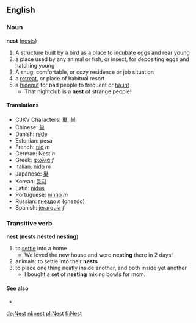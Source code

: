 ==English==
===Noun===
'''nest''' ([[nests]])

# A [[structure]] built by a bird as a place to [[incubate]] eggs and rear young
# a place used by any animal or fish, or insect, for depositing eggs and hatching young
# A snug, comfortable, or cozy residence or job situation
# a [[retreat]], or place of habitual resort
# a [[hideout]] for bad people to frequent or [[haunt]]
#* That nightclub is a '''nest''' of strange people! 
{{Wikipedia}}

====Translations====
*CJKV Characters: [[巢]], [[巣]]
*Chinese: [[巢]]
*Danish: [[rede]]
*Estonian: pesa
*French: [[nid]] ''m''
*German: Nest ''n''
*Greek: [[φωλιά]] ''f''
*Italian: [[nido]] ''m''
*Japanese: [[巣]]
*Korean: [[둥지]]
*Latin: [[nidus]]
*Portuguese: [[ninho]] ''m''
*Russian: [[гнездо]] ''n'' (gnezdо)
*Spanish: [[jerarquía]] ''f''

=== Transitive verb ===
'''nest''' ('''nests''' '''nested''' '''nesting''')

# to [[settle]] into a home
#* We loved the new house and were '''nesting''' there in 2 days!
# animals: to settle into their '''nests'''
# to place one thing neatly inside another, and both inside yet another
#* I bought a set of '''nesting''' mixing bowls for mom.

==== See also ====
*{{pedialite}}

[[de:Nest]]
[[nl:nest]]
[[pl:Nest]]
[[fi:Nest]]